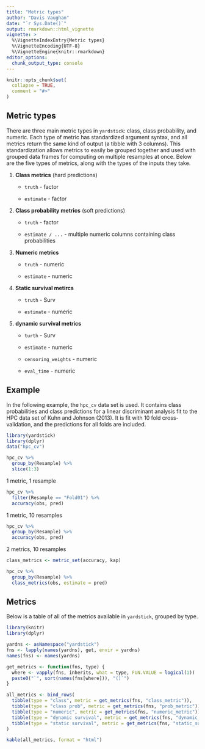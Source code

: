 ```yaml
---
title: "Metric types"
author: "Davis Vaughan"
date: "`r Sys.Date()`"
output: rmarkdown::html_vignette
vignette: >
  %\VignetteIndexEntry{Metric types}
  %\VignetteEncoding{UTF-8}
  %\VignetteEngine{knitr::rmarkdown}
editor_options: 
  chunk_output_type: console
---
```


```r
knitr::opts_chunk$set(
  collapse = TRUE,
  comment = "#>"
)
```

## Metric types

There are three main metric types in `yardstick`: class, class probability, and
numeric. Each type of metric has standardized argument syntax, and all metrics 
return the same kind of output (a tibble with 3 columns). This standardization 
allows metrics to easily be grouped together and used with grouped data frames 
for computing on multiple resamples at once. Below are the five types of 
metrics, along with the types of the inputs they take.

1) **Class metrics** (hard predictions)

    - `truth` - factor
    
    - `estimate` - factor
  
2) **Class probability metrics** (soft predictions)
    - `truth` - factor
    
    - `estimate / ...` - multiple numeric columns containing class probabilities
  
3) **Numeric metrics**

    - `truth` - numeric
    
    - `estimate` - numeric


4) **Static survival metircs**

    - `truth` - Surv
    
    - `estimate` - numeric

5) **dynamic survival metrics**

    - `turth` - Surv
    
    - `estimate` - numeric
    
    - `censoring_weights` - numeric
    
    - `eval_time` - numeric

## Example

In the following example, the `hpc_cv` data set is used. It contains class
probabilities and class predictions for a linear discriminant analysis fit to
the HPC data set of Kuhn and Johnson (2013). It is fit with 10 fold cross-validation,
and the predictions for all folds are included.

```r
library(yardstick)
library(dplyr)
data("hpc_cv")

hpc_cv %>%
  group_by(Resample) %>%
  slice(1:3)
```

1 metric, 1 resample

```r
hpc_cv %>%
  filter(Resample == "Fold01") %>%
  accuracy(obs, pred)

```

1 metric, 10 resamples

```r
hpc_cv %>%
  group_by(Resample) %>%
  accuracy(obs, pred)
```

2 metrics, 10 resamples

```r
class_metrics <- metric_set(accuracy, kap)

hpc_cv %>%
  group_by(Resample) %>%
  class_metrics(obs, estimate = pred)
```

## Metrics

Below is a table of all of the metrics available in `yardstick`, grouped
by type.

```r
library(knitr)
library(dplyr)

yardns <- asNamespace("yardstick")
fns <- lapply(names(yardns), get, envir = yardns)
names(fns) <- names(yardns)

get_metrics <- function(fns, type) {
  where <- vapply(fns, inherits, what = type, FUN.VALUE = logical(1))
  paste0("`", sort(names(fns[where])), "()`")
}

all_metrics <- bind_rows(
  tibble(type = "class", metric = get_metrics(fns, "class_metric")),
  tibble(type = "class prob", metric = get_metrics(fns, "prob_metric")),
  tibble(type = "numeric", metric = get_metrics(fns, "numeric_metric")),
  tibble(type = "dynamic survival", metric = get_metrics(fns, "dynamic_survival_metric")),
  tibble(type = "static survival", metric = get_metrics(fns, "static_survival_metric"))
)

kable(all_metrics, format = "html")
```

